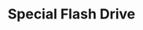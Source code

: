 ---
title: "Special Flash Drive"
meta_title: "Special Flash Drive craft"
description: "Craft de Special Flash Drive"
rank: "s"
draft: false
name: "Special Flash Drive"
recipe_img: "https://wiki.pokexgames.com/images/5/50/Special_Flash_Drive.png"
level: 100
craft_time: 3600
result: 1
value_npc: 1
ingredients:
  - name: "Crypto Diamond Tokens"
    quantity: 150
    item_img: "https://wiki.pokexgames.com/images/f/f8/Crypto_Diamond_Token.png"
    value_npc: 1
  - name: "Fire Monkey Hair"
    quantity: 22
    item_img: "https://wiki.pokexgames.com/images/7/7f/Fire_Monkey_Hair.png"
    value_npc: 1
  - name: "Feline Furs"
    quantity: 18
    item_img: "https://wiki.pokexgames.com/images/a/ab/Feline_Fur.png"
    value_npc: 1
  - name: "Gear Noses"
    quantity: 2
    item_img: "https://wiki.pokexgames.com/images/6/63/Gear_Nose.png"
    value_npc: 1
  - name: "Compressed Nightmare Gems"
    quantity: 5
    item_img: "https://wiki.pokexgames.com/images/7/70/Compressed_Nightmare_Gems.png"
    value_npc: 1
---